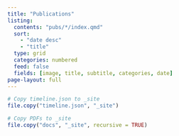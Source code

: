 ```yaml
---
title: "Publications"
listing:
  contents: "pubs/*/index.qmd"
  sort:
    - "date desc"
    - "title"
  type: grid
  categories: numbered
  feed: false
  fields: [image, title, subtitle, categories, date]
page-layout: full
---
```


```r
# Copy timeline.json to _site
file.copy("timeline.json", "_site")

# Copy PDFs to _site
file.copy("docs", "_site", recursive = TRUE)
```

<head>
    <link rel="stylesheet" href="https://unpkg.com/d3-milestones/build/d3-milestones.css">
    <script src="https://unpkg.com/d3-milestones/build/d3-milestones.min.js"></script>
</head>
  
<body>
    <div id="timeline"></div>
    
    <script>
        // Load data from JSON file
        fetch('timeline.json')
            .then(response => response.json())
            .then(data => {
                // Process the loaded data
                renderMilestones(data);
            });
        
        function renderMilestones(data) {
            milestones('#timeline')
                .mapping({
                    'timestamp': 'year',
                    'text': 'lab',
                    'url': 'url',
                    'textStyle': 'style'
                })
                .parseTime('%Y')
                .aggregateBy('year')
                .render(data);
        }
    </script>
</body>

